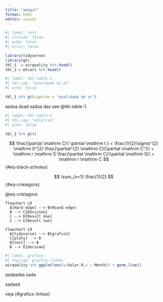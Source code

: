 ```yaml
---
title: "apagar"
format: html
editor: visual
---
```


```r
#| label: test
#| include: false
#| echo: false
#| error: false

library(tidyverse)
library(gt)
tbl_1  = airquality %>% head()
tbl_2 = mtcars %>% head()
```

```r
#| label: tbl-table-1
#| tbl-cap: "qualidade do ar"
#| echo: false

tbl_1 %>% gt(caption = "qualidade do ar")
```

asdsa dsad sadsa das see @tbl-table-1.

```r
#| label: tbl-table-2
#| tbl-cap: "mtCarros"
#| echo: false

tbl_2 %>% gt()

```

$$
\frac{\partial \mathrm C}{ \partial \mathrm t } + \frac{1}{2}\sigma^{2} \mathrm S^{2}
\frac{\partial^{2} \mathrm C}{\partial \mathrm C^2}
  + \mathrm r \mathrm S \frac{\partial \mathrm C}{\partial \mathrm S}\ =
  \mathrm r \mathrm C 
$$ {#eq-black-scholes}

$$
\sum_{x=1} \frac{1}{2}
$${#eq-crieiagora}


@eq-crieiagora

```mermaid
flowchart LR
  A[Hard edge] --> B(Round edge)
  B --> C{Decision}
  C --> D[Result one]
  C --> E[Result two]
```

```mermaid
flowchart LR
  A[tidyverse] --> B[grafico]
  C[ploty] --> B
  D[test] --> B
  B --> E{decisao}

```


```r
#| label: grafico
#| fig-cap: grafico-linhas
airquality %>% ggplot(aes(y=Solar.R,x = Month)) + geom_line()

```


asdasdas
sada

sadasd

veja {#grafico-linhas}